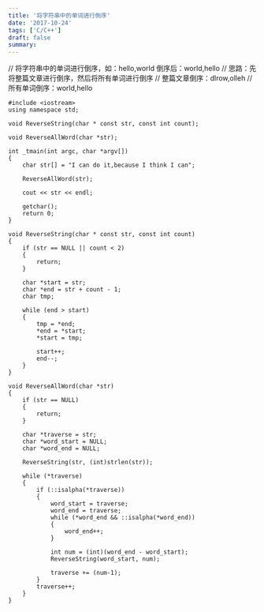 ```yaml
---
title: '将字符串中的单词进行倒序'
date: '2017-10-24'
tags: ['C/C++']
draft: false
summary: 
---
```


// 将字符串中的单词进行倒序，如：hello,world 倒序后：world,hello
// 思路：先将整篇文章进行倒序，然后将所有单词进行倒序
// 整篇文章倒序：dlrow,olleh
// 所有单词倒序：world,hello
```
#include <iostream>
using namespace std;

void ReverseString(char * const str, const int count);

void ReverseAllWord(char *str);

int _tmain(int argc, char *argv[])
{
	char str[] = "I can do it,because I think I can";

	ReverseAllWord(str);
	
	cout << str << endl;

	getchar();
	return 0;
}

void ReverseString(char * const str, const int count)
{
	if (str == NULL || count < 2)
	{
		return;
	}

	char *start = str;
	char *end = str + count - 1;
	char tmp;

	while (end > start)
	{
		tmp = *end;
		*end = *start;
		*start = tmp;

		start++;
		end--;
	}
}

void ReverseAllWord(char *str)
{
	if (str == NULL)
	{
		return;
	}

	char *traverse = str;
	char *word_start = NULL;
	char *word_end = NULL;

	ReverseString(str, (int)strlen(str));

	while (*traverse)
	{
		if (::isalpha(*traverse))
		{
			word_start = traverse;
			word_end = traverse;
			while (*word_end && ::isalpha(*word_end))
			{
				word_end++;
			}

			int num = (int)(word_end - word_start);
			ReverseString(word_start, num);

			traverse += (num-1);
		}
		traverse++;
	}
}
```